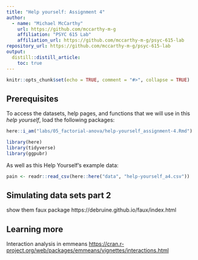 ```yaml
---
title: "Help yourself: Assignment 4"
author:
  - name: "Michael McCarthy"
    url: https://github.com/mccarthy-m-g
    affiliation: "PSYC 615 Lab"
    affiliation_url: https://github.com/mccarthy-m-g/psyc-615-lab
repository_url: https://github.com/mccarthy-m-g/psyc-615-lab
output:
  distill::distill_article:
    toc: true
---
```


```r
knitr::opts_chunk$set(echo = TRUE, comment = "#>", collapse = TRUE)
```

## Prerequisites

To access the datasets, help pages, and functions that we will use in this *help yourself*, load the following packages:

```r
here::i_am("labs/05_factorial-anova/help-yourself_assignment-4.Rmd")

library(here)
library(tidyverse)
library(ggpubr)

```

As well as this Help Yourself's example data:

```r
pain <- readr::read_csv(here::here("data", "help-yourself_a4.csv"))
```

## Simulating data sets part 2

show them faux package
https://debruine.github.io/faux/index.html

## Learning more

Interaction analysis in emmeans <https://cran.r-project.org/web/packages/emmeans/vignettes/interactions.html>
